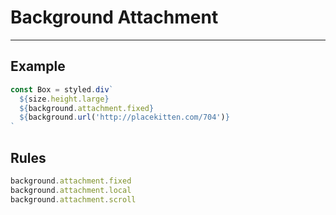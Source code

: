 
# Background Attachment

---

## Example

<Attachment />

```js
const Box = styled.div`
  ${size.height.large}
  ${background.attachment.fixed}
  ${background.url('http://placekitten.com/704')}
`
```

## Rules

```js
background.attachment.fixed
background.attachment.local
background.attachment.scroll
```
